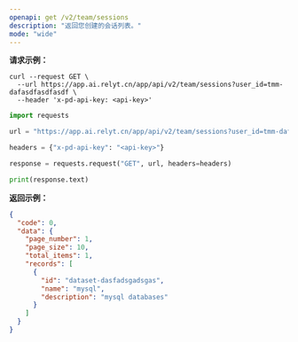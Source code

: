 ```yaml
---
openapi: get /v2/team/sessions
description: "返回您创建的会话列表。"
mode: "wide"
---
```




**请求示例：**
<CodeGroup>
```curl cURL
curl --request GET \
  --url https://app.ai.relyt.cn/app/api/v2/team/sessions?user_id=tmm-dafasdfasdfasdf \
  --header 'x-pd-api-key: <api-key>'
```

```python Python
import requests

url = "https://app.ai.relyt.cn/app/api/v2/team/sessions?user_id=tmm-dafasdfasdfasdf"

headers = {"x-pd-api-key": "<api-key>"}

response = requests.request("GET", url, headers=headers)

print(response.text)
```
</CodeGroup>

**返回示例：**

```json 200
{
  "code": 0,
  "data": {
    "page_number": 1,
    "page_size": 10,
    "total_items": 1,
    "records": [
      {
        "id": "dataset-dasfadsgadsgas",
        "name": "mysql",
        "description": "mysql databases"
      }
    ]
  }
}
```




